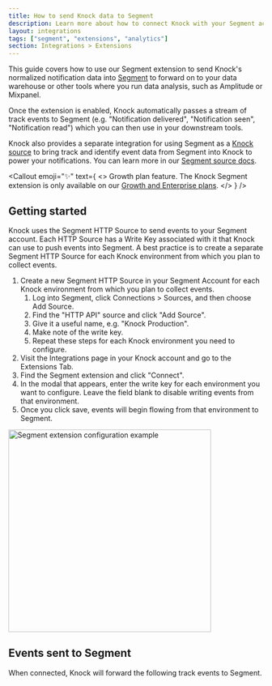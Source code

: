 ```yaml
---
title: How to send Knock data to Segment
description: Learn more about how to connect Knock with your Segment account.
layout: integrations
tags: ["segment", "extensions", "analytics"]
section: Integrations > Extensions
---
```



This guide covers how to use our Segment extension to send Knock's normalized notification data into [Segment](https://segment.io) to forward on to your data warehouse or other tools where you run data analysis, such as Amplitude or Mixpanel.

Once the extension is enabled, Knock automatically passes a stream of track events to Segment (e.g. "Notification delivered", "Notification seen", "Notification read") which you can then use in your downstream tools.

Knock also provides a separate integration for using Segment as a [Knock source](/integrations/sources/overview) to bring track and identify event data from Segment into Knock to power your notifications. You can learn more in our [Segment source docs](/integrations/sources/segment).

<Callout
  emoji="✨"
  text={
    <>
      <span className="font-bold">Growth plan feature.</span> The Knock Segment extension is only available on our <a href="https://knock.app/pricing">Growth and Enterprise plans</a>. 
    </>
  }
/>

## Getting started

Knock uses the Segment HTTP Source to send events to your Segment account. Each HTTP Source has a Write Key associated with it that Knock can use to push events into Segment. A best practice is to create a separate Segment HTTP Source for each Knock environment from which you plan to collect events.

1. Create a new Segment HTTP Source in your Segment Account for each Knock environment from which you plan to collect events.
    1. Log into Segment, click Connections > Sources, and then choose Add Source.
    2. Find the "HTTP API" source and click "Add Source".
    3. Give it a useful name, e.g. "Knock Production".
    4. Make note of the write key.
    5. Repeat these steps for each Knock environment you need to configure.
2. Visit the Integrations page in your Knock account and go to the Extensions Tab.
3. Find the Segment extension and click "Connect".
4. In the modal that appears, enter the write key for each environment you want to configure. Leave the field blank to disable writing events from that environment.
5. Once you click save, events will begin flowing from that environment to Segment.

<img width="400" src="/images/integrations/extensions/segment_modal.png" alt="Segment extension configuration example"/>


## Events sent to Segment

When connected, Knock will forward the following track events to Segment.

<Table
  headers={["Event", "Description"]}
  rows={[
    [
      "Notification sent",
      "Occurs when a message is successfully sent to a channel provider.",
    ],
    [
      "Notification delivered",
      "Occurs when a message is marked as delivered to the user by the provider. This is only available on email providers with delivery tracking enabled.",
    ],
    ["Notification undelivered", "Occurs when a message delivery attempt fails permanently. Delivery will not be retried."],
    ["Notification seen", "Occurs when a message is seen by its recipient."],
    [
      "Notification unseen",
      "Occurs when a message is marked unseen by the recipient.",
    ],
    [
      "Notification read",
      "Occurs when a message is marked as read by its recipient.",
    ],
    [
      "Notification unread",
      "Occurs when a message is marked unread by the recipient.",
    ],
    ["Notification archived", "Occurs when a message is archived by its recipient."],
    [
      "Notification unarchived",
      "Occurs when a message is unarchived by its recipient.",
    ],
    [
      "Notification clicked",
      "Occurs when a link is clicked by the message recipient. This is only available when Knock link tracking is enabled."
    ],
    [
      "Notification interacted",
      "Occurs when a recipient interacts with a message. This is only available when Knock link tracking is enabled."
    ]
  ]}
/>